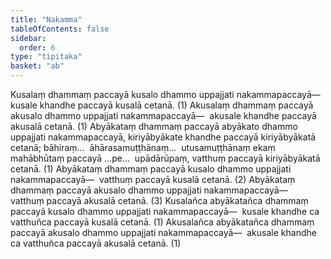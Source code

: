 ```yaml
---
title: "Nakamma"
tableOfContents: false
sidebar:
  order: 6
type: "tipitaka"
basket: "ab"
---
```



<DynamicBreadcrumb />

<Division number="147">

<Paragraph number="529">
Kusalaṃ dhammaṃ paccayā kusalo dhammo uppajjati nakammapaccayā—  kusale khandhe paccayā kusalā cetanā. (1)
</Paragraph>

<Paragraph number="530">
Akusalaṃ dhammaṃ paccayā akusalo dhammo uppajjati nakammapaccayā—  akusale khandhe paccayā akusalā cetanā. (1)
</Paragraph>

<Paragraph number="531">
Abyākataṃ dhammaṃ paccayā abyākato dhammo uppajjati nakammapaccayā, kiriyābyākate khandhe paccayā kiriyābyākatā cetanā; bāhiraṃ…  āhārasamuṭṭhānaṃ…  utusamuṭṭhānaṃ ekaṃ mahābhūtaṃ paccayā …pe…  upādārūpaṃ, vatthuṃ paccayā kiriyābyākatā cetanā. (1)
</Paragraph>

<Paragraph number="532">
Abyākataṃ dhammaṃ paccayā kusalo dhammo uppajjati nakammapaccayā—  vatthuṃ paccayā kusalā cetanā. (2)
</Paragraph>

<Paragraph number="533">
Abyākataṃ dhammaṃ paccayā akusalo dhammo uppajjati nakammapaccayā—  vatthuṃ paccayā akusalā cetanā. (3)
</Paragraph>

<Paragraph number="534">
Kusalañca abyākatañca dhammaṃ paccayā kusalo dhammo uppajjati nakammapaccayā—  kusale khandhe ca vatthuñca paccayā kusalā cetanā. (1)
</Paragraph>

<Paragraph number="535">
Akusalañca abyākatañca dhammaṃ paccayā akusalo dhammo uppajjati nakammapaccayā—  akusale khandhe ca vatthuñca paccayā akusalā cetanā. (1)
</Paragraph>
</Division>